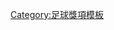 {{Navbox
|name =歐洲金童獎獲獎者
|title = [[歐洲金童獎]]獲獎者
|state = {{{state|autocollapse}}}
|titlestyle = background:gold;
|listclass = hlist
|list1 = 
* 2003: [[拉菲爾·雲達華治|-{zh-hans:范德法特;zh-hk:雲達華治;zh-tw:范德法特;}-]] 
* 2004: [[韦恩·鲁尼|-{zh-hans:鲁尼;zh-hk:朗尼;zh-tw:魯尼;}-]] 
* 2005: [[利昂内尔·梅西|-{zh-hans:梅西;zh-hk:美斯;zh-tw:梅西;}-]] 
* 2006: [[塞斯克·法比加斯|-{zh-hans:法布雷加斯;zh-hant:法布雷加斯;zh-hk:法比加斯;}-]] 
* 2007: [[塞尔希奥·阿奎罗|-{zh-hans:阿奎罗;zh-hk:阿古路;zh-tw:阿奎羅;}-]] 
* 2008: [[安德森·路易斯·迪·阿布努·奧利維拉|-{zh-hans:安德森;zh-hk:安達臣;zh-tw:安德森;}-]] 
* 2009: [[阿歷山大·柏圖|-{zh-hans:帕托;zh-hk:柏圖;zh-tw:帕托;}-]] 
* 2010: [[马里奥·巴洛特利|-{zh-hans:巴洛特利;zh-hk:巴洛迪利;zh-tw:巴洛特利;}-]] 
* 2011: [[马里奥·格策|-{zh-hans:格策;zh-hk:葛斯;zh-tw:格策;}-]]
* 2012: [[伊斯高|-{zh-cn:伊斯科;zh-hk:伊斯高;zh-tw:伊斯科;}-]]
* 2013: [[保罗·博格巴|-{zh-hans:博格巴; zh-hk:普巴;}-]]
* 2014: [[拉謙·史達寧|-{zh-cn:斯特林;zh-hk:史達寧;zh-tw:斯特林;}-]]
* 2015: [[安東尼·馬斯亞|-{zh-hans:马夏尔;zh-hk:馬斯亞;zh-tw:馬夏爾}-]]
* 2016: [[雷纳托·桑谢斯|-{zh-hans:桑谢斯; zh-hk:辛捷士; zh-tw:桑謝斯;}-]]
* 2017: [[基利安·麥巴比|-{zh-hans:姆巴佩;zh-hk:麥巴比;zh-tw:姆巴佩;}-]]
* 2018: [[馬菲斯·迪歷特|-{zh-hans:德里赫特;zh-tw:德里赫特;zh-hk:迪歷特;}-]]
* 2019: [[若奧·菲利克斯|-{zh-hans:菲利克斯 ;zh-hk:菲歷斯;zh-tw:菲利克斯;}-]]
* 2020: [[厄林·布朗特·哈蘭德|-{zh-cn:哈兰德; zh-hk:夏蘭特; zh-tw:哈蘭德;}-]]
* 2021: [[佩德里|-{zh-hans:佩德里;zh-hk:柏迪;zh-tw:佩德里;}-]]

}}<noinclude>
[[Category:足球獎項模板]]
</noinclude>